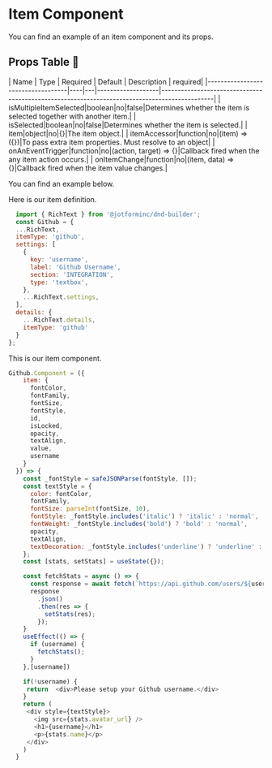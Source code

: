 
<Meta title="Documentation/Advanced/Item Component" />

# Item Component

You can find an example of an item component and its props.

<h2 id="props-table-" class="sbdocs sbdocs-h2 css-1lg570m">Props Table 🔧</h2>


|  Name                         | Type | Required | Default | Description   |                                                                                          required|
|-----------------------------------|----|---|-------------------|----------------------------------------------------------------------------------------------|
| isMultipleItemSelected|boolean|no|false|Determines whether the item is selected together with another item.|
| isSelected|boolean|no|false|Determines whether the item is selected.|
| item|object|no|{}|The item object.|
| itemAccessor|function|no|(item) => ({})|To pass extra item properties. Must resolve to an object|
| onAnEventTrigger|function|no|(action, target) => {}|Callback fired when the any item action occurs.|
| onItemChange|function|no|(item, data) => {}|Callback fired when the item value changes.|

You can find an example below.

<Story id="examples-builder--extend-component" />

Here is our item definition.

```js
  import { RichText } from '@jotforminc/dnd-builder';
  const Github = {
  ...RichText,
  itemType: 'github',
  settings: [
    {
      key: 'username',
      label: 'Github Username',
      section: 'INTEGRATION',
      type: 'textbox',
    },
    ...RichText.settings,
  ],
  details: {
    ...RichText.details,
    itemType: 'github'
  }
};
```

This is our item component.

```js
Github.Component = ({
    item: {
      fontColor,
      fontFamily,
      fontSize,
      fontStyle,
      id,
      isLocked,
      opacity,
      textAlign,
      value,
      username
    }
  }) => {
    const _fontStyle = safeJSONParse(fontStyle, []);
    const textStyle = {
      color: fontColor,
      fontFamily,
      fontSize: parseInt(fontSize, 10),
      fontStyle: _fontStyle.includes('italic') ? 'italic' : 'normal',
      fontWeight: _fontStyle.includes('bold') ? 'bold' : 'normal',
      opacity,
      textAlign,
      textDecoration: _fontStyle.includes('underline') ? 'underline' : 'none',
    };
    const [stats, setStats] = useState({});

    const fetchStats = async () => {
      const response = await fetch(`https://api.github.com/users/${username}`);
      response
        .json()
        .then(res => {
          setStats(res);
        });
    }
    useEffect(() => {
      if (username) {
        fetchStats();
      }
    },[username])

    if(!username) {
     return  <div>Please setup your Github username.</div>
    }
    return (
     <div style={textStyle}>
       <img src={stats.avatar_url} />
       <h1>{username}</h1>
       <p>{stats.name}</p>
     </div>
    )
  }
```
